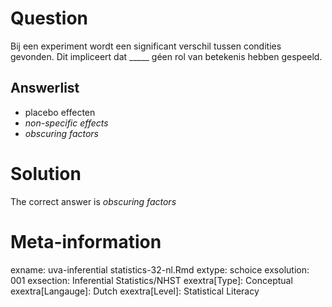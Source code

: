 Question
========

Bij een experiment wordt een significant verschil tussen condities gevonden. Dit impliceert dat _____ géen rol van betekenis hebben gespeeld.

Answerlist
----------
* placebo effecten
* *non-specific effects*
* *obscuring factors*

Solution
========

The correct answer is *obscuring factors*

Meta-information
================
exname: uva-inferential statistics-32-nl.Rmd
extype: schoice
exsolution: 001
exsection: Inferential Statistics/NHST
exextra[Type]: Conceptual
exextra[Langauge]: Dutch
exextra[Level]: Statistical Literacy
